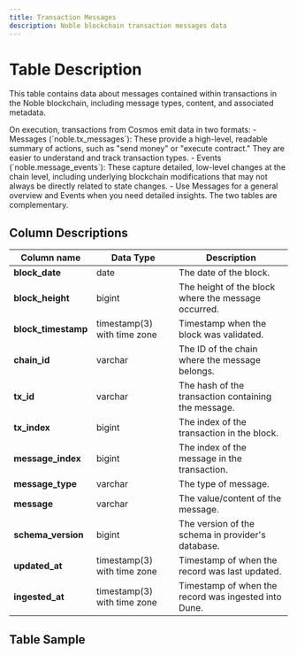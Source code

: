 ```yaml
---
title: Transaction Messages
description: Noble blockchain transaction messages data
---
```


# Table Description

This table contains data about messages contained within transactions in the Noble blockchain, including message types, content, and associated metadata.

<Tip>
On execution, transactions from Cosmos emit data in two formats:
- Messages (`noble.tx_messages`): These provide a high-level, readable summary of actions, such as "send money" or "execute contract." They are easier to understand and track transaction types.
- Events (`noble.message_events`): These capture detailed, low-level changes at the chain level, including underlying blockchain modifications that may not always be directly related to state changes.
- Use Messages for a general overview and Events when you need detailed insights. The two tables are complementary.
</Tip>

## Column Descriptions

| Column name       | Data Type | Description                                                   |
| ---------------- | --------- | ------------------------------------------------------------- |
| **block_date**       | date      | The date of the block.                                         |
| **block_height**     | bigint    | The height of the block where the message occurred.            |
| **block_timestamp**  | timestamp(3) with time zone | Timestamp when the block was validated.                        |
| **chain_id**         | varchar   | The ID of the chain where the message belongs.                 |
| **tx_id**            | varchar   | The hash of the transaction containing the message.            |
| **tx_index**         | bigint    | The index of the transaction in the block.                     |
| **message_index**    | bigint    | The index of the message in the transaction.                   |
| **message_type**     | varchar   | The type of message.                                           |
| **message**          | varchar   | The value/content of the message.                              |
| **schema_version**   | bigint    | The version of the schema in provider's database.              |
| **updated_at**       | timestamp(3) with time zone | Timestamp of when the record was last updated.                 |
| **ingested_at**      | timestamp(3) with time zone | Timestamp of when the record was ingested into Dune.           |

## Table Sample


<TableSample tableSchema="noble" tableName="tx_messages" /> 
